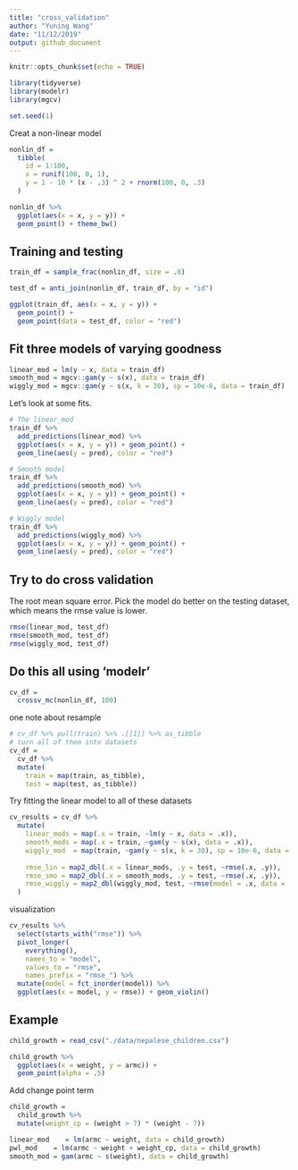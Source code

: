 ```yaml
---
title: "cross_validation"
author: "Yuning Wang"
date: "11/12/2019"
output: github_document
---
```


```r
knitr::opts_chunk$set(echo = TRUE)

library(tidyverse)
library(modelr)
library(mgcv)

set.seed(1)
```

Creat a non-linear model

```r
nonlin_df = 
  tibble(
    id = 1:100,
    x = runif(100, 0, 1),
    y = 1 - 10 * (x - .3) ^ 2 + rnorm(100, 0, .3)
  )

nonlin_df %>% 
  ggplot(aes(x = x, y = y)) + 
  geom_point() + theme_bw()
```


## Training and testing

```r
train_df = sample_frac(nonlin_df, size = .8)

test_df = anti_join(nonlin_df, train_df, by = "id")

ggplot(train_df, aes(x = x, y = y)) + 
  geom_point() + 
  geom_point(data = test_df, color = "red")
```

## Fit three models of varying goodness

```r
linear_mod = lm(y ~ x, data = train_df)
smooth_mod = mgcv::gam(y ~ s(x), data = train_df)
wiggly_mod = mgcv::gam(y ~ s(x, k = 30), sp = 10e-6, data = train_df)
```

Let's look at some fits.

```r
# The linear_mod
train_df %>% 
  add_predictions(linear_mod) %>% 
  ggplot(aes(x = x, y = y)) + geom_point() + 
  geom_line(aes(y = pred), color = "red")

# Smooth model
train_df %>% 
  add_predictions(smooth_mod) %>% 
  ggplot(aes(x = x, y = y)) + geom_point() + 
  geom_line(aes(y = pred), color = "red")

# Wiggly model
train_df %>% 
  add_predictions(wiggly_mod) %>% 
  ggplot(aes(x = x, y = y)) + geom_point() + 
  geom_line(aes(y = pred), color = "red")
```

## Try to do cross validation

The root mean square error. Pick the model do better on the testing dataset, which means the rmse value is lower.

```r
rmse(linear_mod, test_df)
rmse(smooth_mod, test_df)
rmse(wiggly_mod, test_df)
```

## Do this all using 'modelr'

```r
cv_df = 
  crossv_mc(nonlin_df, 100) 
```

one note about resample

```r
# cv_df %>% pull(train) %>% .[[1]] %>% as_tibble
# turn all of them into datasets
cv_df =
  cv_df %>% 
  mutate(
    train = map(train, as_tibble),
    test = map(test, as_tibble))
```

Try fitting the linear model to all of these datasets

```r
cv_results = cv_df %>% 
  mutate(
    linear_mods = map(.x = train, ~lm(y ~ x, data = .x)),
    smooth_mods = map(.x = train, ~gam(y ~ s(x), data = .x)),
    wiggly_mod  = map(train, ~gam(y ~ s(x, k = 30), sp = 10e-6, data = .x)),
    
    rmse_lin = map2_dbl(.x = linear_mods, .y = test, ~rmse(.x, .y)),
    rmse_smo = map2_dbl(.x = smooth_mods, .y = test, ~rmse(.x, .y)),
    rmse_wiggly = map2_dbl(wiggly_mod, test, ~rmse(model = .x, data = .y))
  )
```

visualization

```r
cv_results %>% 
  select(starts_with("rmse")) %>% 
  pivot_longer(
    everything(),
    names_to = "model", 
    values_to = "rmse",
    names_prefix = "rmse_") %>% 
  mutate(model = fct_inorder(model)) %>% 
  ggplot(aes(x = model, y = rmse)) + geom_violin()
```

## Example

```r
child_growth = read_csv("./data/nepalese_children.csv")

child_growth %>% 
  ggplot(aes(x = weight, y = armc)) + 
  geom_point(alpha = .5)
```

Add change point term

```r
child_growth =
  child_growth %>% 
  mutate(weight_cp = (weight > 7) * (weight - 7))
```

```r
linear_mod    = lm(armc ~ weight, data = child_growth)
pwl_mod    = lm(armc ~ weight + weight_cp, data = child_growth)
smooth_mod = gam(armc ~ s(weight), data = child_growth)
```




